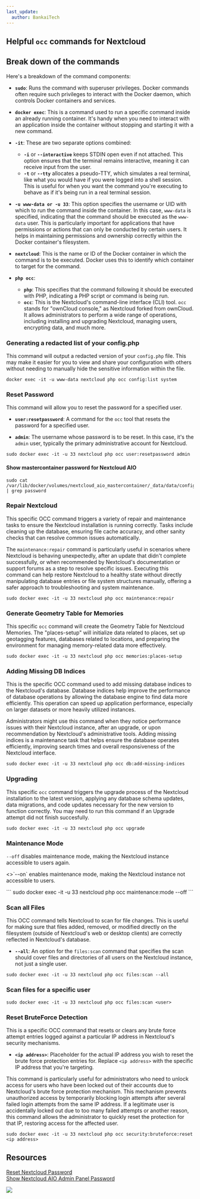 ```yaml
---
last_update:
  author: BankaiTech
---
```

## Helpful `occ` commands for Nextcloud
## Break down of the commands
Here's a breakdown of the command components:
- **`sudo`**: Runs the command with superuser privileges. Docker commands often require such privileges to interact with the Docker daemon, which controls Docker containers and services.

- **`docker exec`**: This is a command used to run a specific command inside an already running container. It's handy when you need to interact with an application inside the container without stopping and starting it with a new command.

- **`-it`**: These are two separate options combined:
  - **`-i`** or **`--interactive`** keeps STDIN open even if not attached. This option ensures that the terminal remains interactive, meaning it can receive input from the user.
  - **`-t`** or **`--tty`** allocates a pseudo-TTY, which simulates a real terminal, like what you would have if you were logged into a shell session. This is useful for when you want the command you're executing to behave as if it's being run in a real terminal session.

- **`-u www-data or -u 33`**: This option specifies the username or UID with which to run the command inside the container. In this case, `www-data` is specified, indicating that the command should be executed as the `www-data` user. This is particularly important for applications that have permissions or actions that can only be conducted by certain users. It helps in maintaining permissions and ownership correctly within the Docker container's filesystem.

- **`nextcloud`**: This is the name or ID of the Docker container in which the command is to be executed. Docker uses this to identify which container to target for the command.

- **`php occ`**:
  - **`php`**: This specifies that the command following it should be executed with PHP, indicating a PHP script or command is being run.
  - **`occ`**: This is the Nextcloud's command-line interface (CLI) tool. `occ` stands for "ownCloud console," as Nextcloud forked from ownCloud. It allows administrators to perform a wide range of operations, including installing and upgrading Nextcloud, managing users, encrypting data, and much more.

### Generating a redacted list of your config.php
This command will output a redacted version of your `config.php` file. This may make it easier for you to view and share your configuration with others without needing to manually hide the sensitive information within the file.
```
docker exec -it -u www-data nextcloud php occ config:list system
```
### Reset Password
This command will allow you to reset the password for a specified user.
- **`user:resetpassword`**: A command for the `occ` tool that resets the password for a specified user.

- **`admin`**: The username whose password is to be reset. In this case, it's the `admin` user, typically the primary administrative account for Nextcloud.
```
sudo docker exec -it -u 33 nextcloud php occ user:resetpassword admin
```
#### Show mastercontainer password for Nextcloud AIO
```
sudo cat /var/lib/docker/volumes/nextcloud_aio_mastercontainer/_data/data/configuration.json | grep password
```
### Repair Nextcloud
This specific OCC command triggers a variety of repair and maintenance tasks to ensure the Nextcloud installation is running correctly. Tasks include cleaning up the database, ensuring file cache accuracy, and other sanity checks that can resolve common issues automatically.

The `maintenance:repair` command is particularly useful in scenarios where Nextcloud is behaving unexpectedly, after an update that didn't complete successfully, or when recommended by Nextcloud's documentation or support forums as a step to resolve specific issues. Executing this command can help restore Nextcloud to a healthy state without directly manipulating database entries or file system structures manually, offering a safer approach to troubleshooting and system maintenance.

```
sudo docker exec -it -u 33 nextcloud php occ maintenance:repair
```
### Generate Geometry Table for Memories
This specific `occ` command will create the Geometry Table for Nextcloud Memories. The "places-setup" will initialize data related to places, set up geotagging features, databases related to locations, and preparing the environment for managing memory-related data more effectively.
```
sudo docker exec -it -u 33 nextcloud php occ memories:places-setup
```
### Adding Missing DB Indices
This is the specific OCC command used to add missing database indices to the Nextcloud's database. Database indices help improve the performance of database operations by allowing the database engine to find data more efficiently. This operation can speed up application performance, especially on larger datasets or more heavily utilized instances.

Administrators might use this command when they notice performance issues with their Nextcloud instance, after an upgrade, or upon recommendation by Nextcloud's administrative tools. Adding missing indices is a maintenance task that helps ensure the database operates efficiently, improving search times and overall responsiveness of the Nextcloud interface.
```
sudo docker exec -it -u 33 nextcloud php occ db:add-missing-indices
```

### Upgrading
This specific `occ` command triggers the upgrade process of the Nextcloud installation to the latest version, applying any database schema updates, data migrations, and code updates necessary for the new version to function correctly. You may need to run this command if an Upgrade attempt did not finish succesfully.
```
sudo docker exec -it -u 33 nextcloud php occ upgrade
```

### Maintenance Mode
`--off` disables maintenance mode, making the Nextcloud instance accessible to users again.
<p>
<>`--on` enables maintenance mode, making the Nextcloud instance not accessible to users.</>
</p>
```
sudo docker exec -it -u 33 nextcloud php occ maintenance:mode --off
```

### Scan all Files
This OCC command tells Nextcloud to scan for file changes. This is useful for making sure that files added, removed, or modified directly on the filesystem (outside of Nextcloud's web or desktop clients) are correctly reflected in Nextcloud's database.

- **`--all`**: An option for the `files:scan` command that specifies the scan should cover files and directories of all users on the Nextcloud instance, not just a single user.
```
sudo docker exec -it -u 33 nextcloud php occ files:scan --all
```

### Scan files for a specific user
```
sudo docker exec -it -u 33 nextcloud php occ files:scan <user>
```

### Reset BruteForce Detection
This is a specific OCC command that resets or clears any brute force attempt entries logged against a particular IP address in Nextcloud's security mechanisms.

- **`<ip address>`**: Placeholder for the actual IP address you wish to reset the brute force protection entries for. Replace `<ip address>` with the specific IP address that you're targeting.

This command is particularly useful for administrators who need to unlock access for users who have been locked out of their accounts due to Nextcloud's brute force protection mechanism. This mechanism prevents unauthorized access by temporarily blocking login attempts after several failed login attempts from the same IP address. If a legitimate user is accidentally locked out due to too many failed attempts or another reason, this command allows the administrator to quickly reset the protection for that IP, restoring access for the affected user.
```
sudo docker exec -it -u 33 nextcloud php occ security:bruteforce:reset <ip address>
```

## Resources
[Reset Nextcloud Password](https://docs.nextcloud.com/server/latest/admin_manual/configuration_user/reset_admin_password.html) \
[Show Nextcloud AIO Admin Panel Password](https://github.com/nextcloud/all-in-one/discussions/803#discussioncomment-2905075)


<a href="https://www.buymeacoffee.com/BankaiTech"><img src="https://img.buymeacoffee.com/button-api/?text=Buy me a beer&emoji=🍺&slug=BankaiTech&button_colour=FFDD00&font_colour=000000&font_family=Cookie&outline_colour=000000&coffee_colour=ffffff" /></a>
